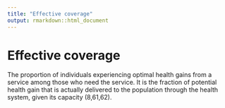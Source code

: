 ```yaml
---
title: "Effective coverage"
output: rmarkdown::html_document
---
```


# Effective coverage

The proportion of individuals experiencing  optimal health gains from a service  among those who need the  service. It is  the fraction of potential health gain that  is actually delivered to the population  through the health  system, given its  capacity (8,61,62).
